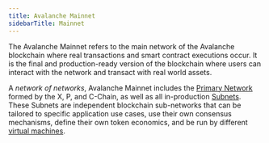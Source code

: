 ```yaml
---
title: Avalanche Mainnet
sidebarTitle: Mainnet
---
```


The Avalanche Mainnet refers to the main network of the Avalanche blockchain where real transactions
and smart contract executions occur. It is the final and production-ready version of the
blockchain where users can interact with the network and transact with real world assets.

A _network of networks_, Avalanche Mainnet includes the 
[Primary Network](/learn/avalanche/avalanche-platform.md)
formed by the X, P, and C-Chain, as well as all in-production 
[Subnets](/learn/avalanche/subnets-overview.md). These Subnets are independent blockchain sub-networks
that can be tailored to specific application use cases, use their own consensus mechanisms, define
their own token economics, and be run by different [virtual machines](/learn/avalanche/virtual-machines.md).
